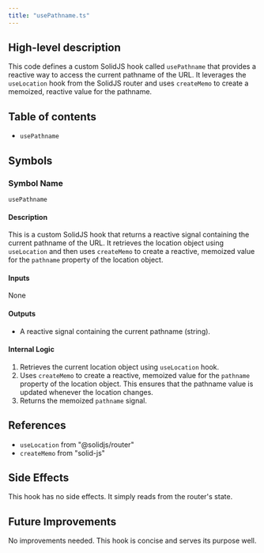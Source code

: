 ```yaml
---
title: "usePathname.ts"
---
```


## High-level description
This code defines a custom SolidJS hook called `usePathname` that provides a reactive way to access the current pathname of the URL. It leverages the `useLocation` hook from the SolidJS router and uses `createMemo` to create a memoized, reactive value for the pathname.

## Table of contents
- `usePathname`

## Symbols

### Symbol Name
`usePathname`

#### Description
This is a custom SolidJS hook that returns a reactive signal containing the current pathname of the URL. It retrieves the location object using `useLocation` and then uses `createMemo` to create a reactive, memoized value for the `pathname` property of the location object.

#### Inputs
None

#### Outputs
- A reactive signal containing the current pathname (string).

#### Internal Logic
1. Retrieves the current location object using `useLocation` hook.
2. Uses `createMemo` to create a reactive, memoized value for the `pathname` property of the location object. This ensures that the pathname value is updated whenever the location changes.
3. Returns the memoized `pathname` signal.

## References
- `useLocation` from "@solidjs/router"
- `createMemo` from "solid-js"

## Side Effects
This hook has no side effects. It simply reads from the router's state.

## Future Improvements
No improvements needed. This hook is concise and serves its purpose well. 
